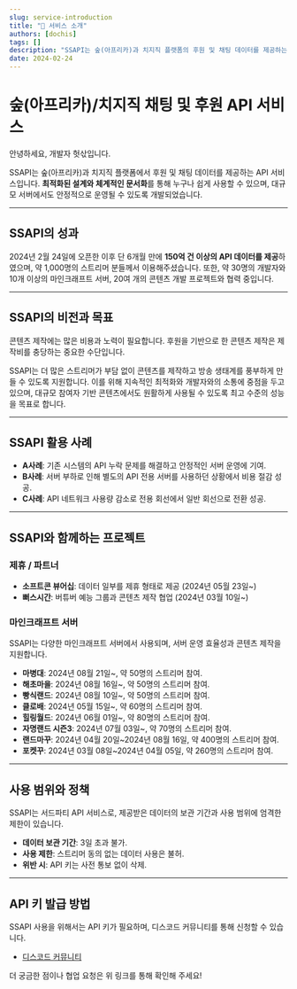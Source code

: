 ```yaml
---
slug: service-introduction
title: "👋 서비스 소개"
authors: [dochis]
tags: []
description: "SSAPI는 숲(아프리카)과 치지직 플랫폼의 후원 및 채팅 데이터를 제공하는 최적화된 API 서비스입니다."
date: 2024-02-24
---
```


# 숲(아프리카)/치지직 채팅 및 후원 API 서비스

안녕하세요, 개발자 헛삯입니다.

SSAPI는 숲(아프리카)과 치지직 플랫폼에서 후원 및 채팅 데이터를 제공하는 API 서비스입니다. **최적화된 설계와 체계적인 문서화**를 통해 누구나 쉽게 사용할 수 있으며, 대규모 서버에서도 안정적으로 운영될 수 있도록 개발되었습니다.

---

## <!--truncate-->

## SSAPI의 성과

2024년 2월 24일에 오픈한 이후 단 6개월 만에 **150억 건 이상의 API 데이터를 제공**하였으며, 약 1,000명의 스트리머 분들께서 이용해주셨습니다. 또한, 약 30명의 개발자와 10개 이상의 마인크래프트 서버, 20여 개의 콘텐츠 개발 프로젝트와 협력 중입니다.

---

## SSAPI의 비전과 목표

콘텐츠 제작에는 많은 비용과 노력이 필요합니다. 후원을 기반으로 한 콘텐츠 제작은 제작비를 충당하는 중요한 수단입니다.

SSAPI는 더 많은 스트리머가 부담 없이 콘텐츠를 제작하고 방송 생태계를 풍부하게 만들 수 있도록 지원합니다. 이를 위해 지속적인 최적화와 개발자와의 소통에 중점을 두고 있으며, 대규모 참여자 기반 콘텐츠에서도 원활하게 사용될 수 있도록 최고 수준의 성능을 목표로 합니다.

---

## SSAPI 활용 사례

- **A사례**: 기존 시스템의 API 누락 문제를 해결하고 안정적인 서버 운영에 기여.
- **B사례**: 서버 부하로 인해 별도의 API 전용 서버를 사용하던 상황에서 비용 절감 성공.
- **C사례**: API 네트워크 사용량 감소로 전용 회선에서 일반 회선으로 전환 성공.

---

## SSAPI와 함께하는 프로젝트

### 제휴 / 파트너

- **소프트콘 뷰어십**: 데이터 일부를 제휴 형태로 제공 (2024년 05월 23일~)
- **뻐스시간**: 버튜버 예능 그룹과 콘텐츠 제작 협업 (2024년 03월 10일~)

### 마인크래프트 서버

SSAPI는 다양한 마인크래프트 서버에서 사용되며, 서버 운영 효율성과 콘텐츠 제작을 지원합니다.

- **마병대**: 2024년 08월 21일~, 약 50명의 스트리머 참여.
- **해초마을**: 2024년 08월 16일~, 약 50명의 스트리머 참여.
- **빵식랜드**: 2024년 08월 10일~, 약 50명의 스트리머 참여.
- **클로배**: 2024년 05월 15일~, 약 60명의 스트리머 참여.
- **힐링월드**: 2024년 06월 01일~, 약 80명의 스트리머 참여.
- **자명랜드 시즌3**: 2024년 07월 03일~, 약 70명의 스트리머 참여.
- **랜드마꾸**: 2024년 04월 20일~2024년 08월 16일, 약 400명의 스트리머 참여.
- **포켓꾸**: 2024년 03월 08일~2024년 04월 05일, 약 260명의 스트리머 참여.

---

## 사용 범위와 정책

SSAPI는 서드파티 API 서비스로, 제공받은 데이터의 보관 기간과 사용 범위에 엄격한 제한이 있습니다.

- **데이터 보관 기간**: 3일 초과 불가.
- **사용 제한**: 스트리머 동의 없는 데이터 사용은 불허.
- **위반 시**: API 키는 사전 통보 없이 삭제.

---

## API 키 발급 방법

SSAPI 사용을 위해서는 API 키가 필요하며, 디스코드 커뮤니티를 통해 신청할 수 있습니다.

- [디스코드 커뮤니티](https://discord.gg/cNVpzCkEvM)

더 궁금한 점이나 협업 요청은 위 링크를 통해 확인해 주세요!
